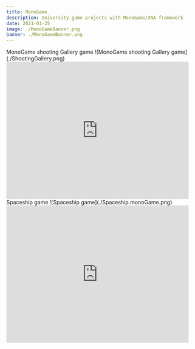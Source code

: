```yaml
---
title: MonoGame
description: University game projects with MonoGame/XNA framework
date: 2021-01-25
image: ./MonoGameBanner.png
banner: ./MonoGameBanner.png
---
```


<Row>
<Col>
MonoGame shooting Gallery game
</Col>
<Col>
![MonoGame shooting Gallery game](./ShootingGallery.png)
</Col>


<iframe width="480" height="360" src="https://www.youtube.com/embed/vMvrZSw9Q6o" frameborder="0"  allowfullscreen></iframe>


</Row>    

<Row>

<Col>
Spaceship game

</Col>
<Col>
![Spaceship game](./Spaceship.monoGame.png)
</Col>
<iframe width="480" height="360" src="https://www.youtube.com/embed/u2SXGWPcGSY" frameborder="0" allow="accelerometer; autoplay; clipboard-write; encrypted-media; gyroscope; picture-in-picture" allowfullscreen></iframe>

</Row>

